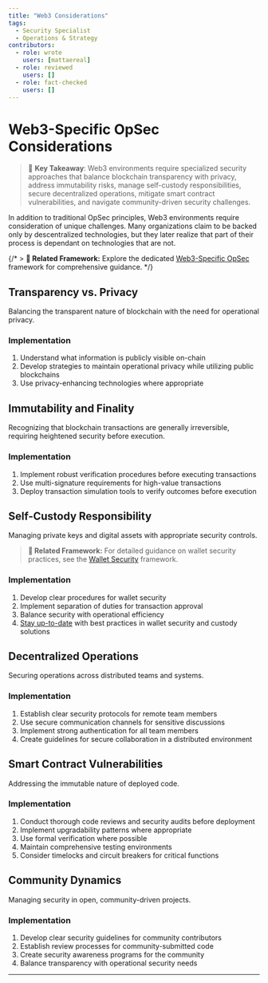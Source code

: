 ```yaml
---
title: "Web3 Considerations"
tags:
  - Security Specialist
  - Operations & Strategy
contributors:
  - role: wrote
    users: [mattaereal]
  - role: reviewed
    users: []
  - role: fact-checked
    users: []
---
```



<TagProvider>
<TagFilter />

# Web3-Specific OpSec Considerations

<TagList tags={frontmatter.tags} />
<AttributionList contributors={frontmatter.contributors} />

> 🔑 **Key Takeaway**: Web3 environments require specialized security approaches that balance blockchain transparency
> with privacy, address immutability risks, manage self-custody responsibilities, secure decentralized operations,
> mitigate smart contract vulnerabilities, and navigate community-driven security challenges.

In addition to traditional OpSec principles, Web3 environments require consideration of unique challenges. Many
organizations claim to be backed only by descentralized technologies, but they later realize that part of their process
is dependant on technologies that are not.

{/* > **🔗 Related Framework:** Explore the dedicated [Web3-Specific
OpSec](../operational-security/web3-specific-opsec/) framework for comprehensive guidance. */}

## Transparency vs. Privacy

Balancing the transparent nature of blockchain with the need for operational privacy.

### Implementation

1. Understand what information is publicly visible on-chain
2. Develop strategies to maintain operational privacy while utilizing public blockchains
3. Use privacy-enhancing technologies where appropriate

## Immutability and Finality

Recognizing that blockchain transactions are generally irreversible, requiring heightened security before execution.

### Implementation

1. Implement robust verification procedures before executing transactions
2. Use multi-signature requirements for high-value transactions
3. Deploy transaction simulation tools to verify outcomes before execution

## Self-Custody Responsibility

Managing private keys and digital assets with appropriate security controls.

> **🔗 Related Framework:** For detailed guidance on wallet security practices, see the [Wallet
> Security](/wallet-security/overview) framework.

### Implementation

1. Develop clear procedures for wallet security
2. Implement separation of duties for transaction approval
3. Balance security with operational efficiency
4. [Stay up-to-date](/awareness/staying-informed-and-continuous-learning) with best practices in wallet security and
custody solutions

## Decentralized Operations

Securing operations across distributed teams and systems.

### Implementation

1. Establish clear security protocols for remote team members
2. Use secure communication channels for sensitive discussions
3. Implement strong authentication for all team members
4. Create guidelines for secure collaboration in a distributed environment

## Smart Contract Vulnerabilities

Addressing the immutable nature of deployed code.

### Implementation

1. Conduct thorough code reviews and security audits before deployment
2. Implement upgradability patterns where appropriate
3. Use formal verification where possible
4. Maintain comprehensive testing environments
5. Consider timelocks and circuit breakers for critical functions

## Community Dynamics

Managing security in open, community-driven projects.

### Implementation

1. Develop clear security guidelines for community contributors
2. Establish review processes for community-submitted code
3. Create security awareness programs for the community
4. Balance transparency with operational security needs

---

</TagProvider>
<ContributeFooter />
